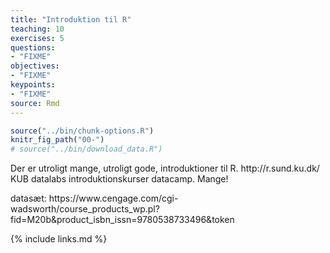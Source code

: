```yaml
---
title: "Introduktion til R"
teaching: 10
exercises: 5
questions:
- "FIXME"
objectives:
- "FIXME"
keypoints:
- "FIXME"
source: Rmd
---
```


```r
source("../bin/chunk-options.R")
knitr_fig_path("00-")
# source("../bin/download_data.R")
```


Der er utroligt mange, utroligt gode, introduktioner til R. 
http://r.sund.ku.dk/
KUB datalabs introduktionskurser
datacamp. Mange!


datasæt:
https://www.cengage.com/cgi-wadsworth/course_products_wp.pl?fid=M20b&product_isbn_issn=9780538733496&token


{% include links.md %}
